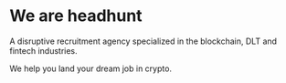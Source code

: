# We are headhunt

A disruptive recruitment agency specialized in the blockchain, DLT and fintech industries. 

We help you land your dream job in crypto.
